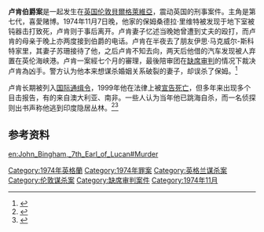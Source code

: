 '''卢肯伯爵案'''是一起发生在[[英国|英国]][[伦敦|伦敦]][[貝爾格萊維亞|貝爾格萊維亞]]，震动英国的刑事案件。主角{{le|第七代卢肯伯爵理查德·约翰·宾厄姆|John Bingham, 7th Earl of Lucan|理察·約翰·賓厄姆}}是第七代{{le|卢肯伯爵|Earl of Lucan}}，喜愛赌博。1974年11月7日晚，他家的保姆桑德拉·里维特被发现于地下室被钝器击打致死，卢肯则于事后离开。卢肯妻子忆述当晚她曾遭到丈夫的殴打，而卢肯的母亲于晚上亦两度接到伯爵的电话。卢肯在半夜去了朋友伊思·马克威尔-斯科特家里，其妻子苏珊接待了他，之后卢肯不知去向，两天后他借的汽车发现被人弃置在英伦海峡港。卢肯一案經七个月的審理，最後陪审团在[[缺席审判|缺席审判]]的情况下裁决卢肯為凶手。警方认为他本来想谋杀婚姻关系破裂的妻子，却误杀了保姆。<ref>{{cite web |url=http://www.my285.com/zt/ztxg/fysy/027.htm |title=辛普逊-->法医生涯四十年-->28．卢肯伯爵案 |access-date=2016-02-04 |archive-date=2018-10-04 |archive-url=https://web.archive.org/web/20181004152333/http://www.my285.com/zt/ztxg/fysy/027.htm |dead-url=no }}</ref>

卢肯长期被列入[[国际通缉令|国际通缉令]]，1999年他在法律上被[[宣告死亡|宣告死亡]]，但多年来出现多个目击报告，有的来自澳大利亚、南非。一些人认为当年他已跳海自杀，而一名侦探则出书声称他逃到印度隐居丛林。<ref>{{cite web |url=http://news.sina.com.cn/w/2004-10-17/18433948861s.shtml |title=伦敦警方咬着“伯爵”不放――英国将重新调查30年前疑案(图)_新闻中心_新浪网 |access-date=2016-02-04 |archive-date=2018-09-30 |archive-url=https://web.archive.org/web/20180930001750/http://news.sina.com.cn/w/2004-10-17/18433948861s.shtml |dead-url=no }}</ref><ref>{{cite web |url=http://www.dayoo.com/gb/content/2003-09/09/content_1214686.htm |title=英伦秘密:杀人贵族逃到印度当野人 |archiveurl=https://web.archive.org/web/20160310230848/http://www.dayoo.com/gb/content/2003-09/09/content_1214686.htm |archivedate=2016-03-10 |deadurl=yes |access-date=2016-02-04 }}</ref>

==参考资料==
{{reflist}}

[[Category:1974年英格蘭|Category:1974年英格蘭]]
[[Category:1974年罪案|Category:1974年罪案]]
[[Category:英格兰谋杀案|Category:英格兰谋杀案]]
[[Category:伦敦谋杀案|Category:伦敦谋杀案]]
[[Category:缺席审判案件|Category:缺席审判案件]]
[[Category:1974年11月|Category:1974年11月]]
[[en:John_Bingham,_7th_Earl_of_Lucan#Murder|en:John_Bingham,_7th_Earl_of_Lucan#Murder]]